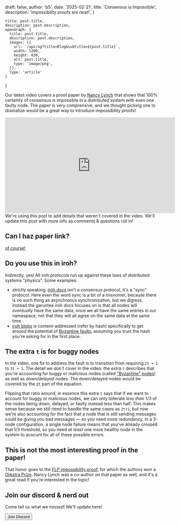 
  draft: false,
  author: 'b5',
  date: '2025-02-21',
  title: 'Consensus is Impossible',
  description: 'Impossibility proofs are neat!',
}

    title: post.title,
    description: post.description,
    openGraph: {
      title: post.title,
      description: post.description,
      images: [{
        url: `/api/og?title=Blog&subtitle=${post.title}`,
        width: 1200,
        height: 630,
        alt: post.title,
        type: 'image/png',
      }],
      type: 'article'
    }
}


Our latest video covers a proof paper by [Nancy Lynch] that shows that 100% certainty of consensus is impossible in a distributed system with even one faulty node. The paper is very comprensive, and we thought picking one to dramatize would be a great way to introduce impossibility proofs!

<iframe width="560" height="315" src="https://www.youtube.com/embed/_VAAC9Rt6H0?si=IWXKlPvoJ2qe6r9R" title="YouTube video player" frameborder="0" allow="accelerometer; autoplay; clipboard-write; encrypted-media; gyroscope; picture-in-picture; web-share" referrerpolicy="strict-origin-when-cross-origin" allowfullscreen></iframe>

<Note>
    We're using this post to add details that weren't covered in the video. We'll update this post with more info as comments & questions roll in!
</Note>

## Can I haz paper link?

[of course!](/papers/MIT-LCS-TM-394.pdf)

## Do you use this in iroh?

Indirectly, yes! All iroh protocols run up against these laws of distributed systems "physics". Some examples:
* strictly speaking, [iroh docs](/proto/iroh-docs) isn't a consensus protocol, it's a "sync" protocol. Here even the word sync is a bit of a misnomer, because there is no such thing as asynchronus synchronization, but we digress. Instead the garuntee iroh docs focuses on is that all nodes will _eventually_ have the same data, once we all have the same entries in our namespace, not that they will all agree on the same data at the same time.
* [iroh blobs](/proto/iroh-blobs) is content-addressed (refer by hash) specifically to get around the potential of [Byzantine faults][BFT], assuming you trust the hash you're asking for in the first place.

## The extra `t` is for buggy nodes

In the video, one fix to address the fault is to transition from requiring `2t + 1` to `3t + 1`. The detail we _don't_ cover in the video: the extra `t` describes that you're accounting for buggy or malicious nodes (called ["Byzantine" nodes][BFT]) as well as down/delayed nodes. The down/delayed nodes would be covered by the `2t` part of the equation.

Flipping that ratio around, in essence this extra `t` says that if we want to account for buggy or malicious nodes, we can only tollerate _less than_ 1/3 of the nodes being down, delayed, or faulty instead less than half. This makes sense because we still need to handle the same cases as `2t+1`, but now we're also accounting for the fact that a node that is still sending messages could be giving you bad messages — so you need more redundancy. In a 3-node configuration, a single node failure means that you've already crossed that 1/3 threshold, so you need _at least_ one more healthy node in the system to acocunt for all of these possible errors.

## This is not the most interesting proof in the paper!

That honor goes to the [FLP impossibility proof](https://en.wikipedia.org/wiki/Consensus_(computer_science)#Solvability_results_for_some_agreement_problems), for which the authors won a [Dijkstra Prize]. Nancy Lynch was a co-author on that paper as well, and it's a great read if you're interested in the topic!

## Join our discord & nerd out

Come tell us what we missed! We'll update here!

<Button href="/discord">Join Discord</Button>
<br />
<br />
<br />

[BFT]: https://en.wikipedia.org/wiki/Byzantine_fault
[Dijkstra Prize]: https://www.sigops.org/awards/ewd/
[Nancy Lynch]: https://people.csail.mit.edu/lynch/
